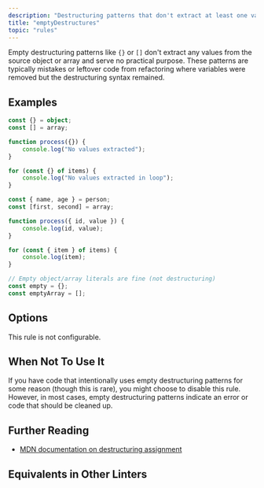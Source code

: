 ```yaml
---
description: "Destructuring patterns that don't extract at least one value are unnecessary."
title: "emptyDestructures"
topic: "rules"
---
```



<RuleSummary plugin="ts" rule="emptyDestructures" />

Empty destructuring patterns like `{}` or `[]` don't extract any values from the source object or array and serve no practical purpose.
These patterns are typically mistakes or leftover code from refactoring where variables were removed but the destructuring syntax remained.

## Examples

<Tabs>
<TabItem label="❌ Incorrect">

```ts
const {} = object;
const [] = array;

function process({}) {
	console.log("No values extracted");
}

for (const {} of items) {
	console.log("No values extracted in loop");
}
```

</TabItem>
<TabItem label="✅ Correct">

```ts
const { name, age } = person;
const [first, second] = array;

function process({ id, value }) {
	console.log(id, value);
}

for (const { item } of items) {
	console.log(item);
}

// Empty object/array literals are fine (not destructuring)
const empty = {};
const emptyArray = [];
```

</TabItem>
</Tabs>

## Options

This rule is not configurable.

## When Not To Use It

If you have code that intentionally uses empty destructuring patterns for some reason (though this is rare), you might choose to disable this rule.
However, in most cases, empty destructuring patterns indicate an error or code that should be cleaned up.

## Further Reading

- [MDN documentation on destructuring assignment](https://developer.mozilla.org/en-US/docs/Web/JavaScript/Reference/Operators/Destructuring_assignment)

## Equivalents in Other Linters

<RuleEquivalents pluginId="ts" ruleId="emptyDestructures" />
